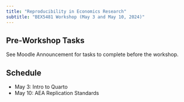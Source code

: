 ```yaml
---
title: "Reproducibility in Economics Research"
subtitle: "BEX5481 Workshop (May 3 and May 10, 2024)"
---
```


## Pre-Workshop Tasks

See Moodle Announcement for tasks to complete before the workshop.

## Schedule

- May 3: Intro to Quarto
- May 10: AEA Replication Standards